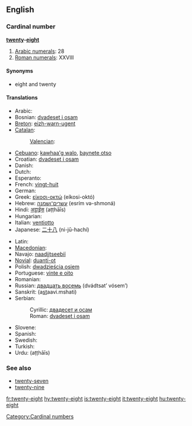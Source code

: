 ==English==

===Cardinal number===
'''[[twenty]]-[[eight]]'''

# [[w:Arabic numerals|Arabic numerals]]: 28
# [[w:Roman numerals|Roman numerals]]: XXVIII

====Synonyms====
* eight and twenty

====Translations====
{{trans-top|number}}
* Arabic: {{Arab|[[ثمانية وعشرين]]}} {{unicode|(θamánya w-ʕišrīn)}}
* Bosnian: [[dvadeset i osam]]
* [[Breton]]: [[eizh-warn-ugent]]
* [[Catalan]]: {{t+|ca|vint-i-vuit}}
*: [[Valencian]]: {{t+|ca|vint-i-huit}}
* [[Cebuano]]: [[kawhaa'g walo]], [[baynete otso]]
* Croatian: [[dvadeset i osam]]
* Danish: {{t-|da|otteogtyve}}
* Dutch: {{t-|nl|achtentwintig}}
* Esperanto: {{t|eo|dudek ok}}
* French: [[vingt-huit]] {{m}}
* German: {{t-|de|achtundzwanzig}}
* Greek: [[είκοσι-οκτώ]] (eíkosi-októ)
* Hebrew: [[עשרים־ושמנה]] (esrím və-shmoná)
* Hindi: [[अट्ठाईस]] (aṭṭhāīs)
* Hungarian: {{t+|hu|huszonnyolc}}
* Italian: [[ventiotto]]
* Japanese: [[二十八]] (ni-jū-hachí)
{{trans-mid}}
* Latin: {{t-|la|duodetriginta}}
* [[Macedonian]]: {{t|mk|дваесет и осум|tr=dváeset i ósum|sc=Cyrl|xs=Macedonian}}
* Navajo: [[naadįįtseebíí]]
* [[Novial]]: [[duanti-ot]]
* Polish: [[dwadzieścia osiem]]
* Portuguese: [[vinte e oito]] {{m}}
* Romanian: {{t-|ro|douăzeci şi opt}}
* Russian: [[двадцать восемь]] (dvádtsat’ vósem’)
* Sanskrit: (a<u>st</u>aavi.mshati)
* Serbian:
*: Cyrillic: [[двадесет и осам]]
*: Roman: [[dvadeset i osam]]
* Slovene: {{t|sl|osemindvajset}}
* Spanish: {{t+|es|veintiocho}}
* Swedish: {{t-|sv|tjugoåtta}}
* Turkish: {{t-|tr|yirmi sekiz}}
* Urdu: {{ur-Arab|[[اٹھائیس]]}} (aṭṭhāīs)
{{trans-bottom}}

===See also===
* [[twenty-seven]]
* [[twenty-nine]]

[[Category:Cardinal numbers]]

[[fr:twenty-eight]]
[[hy:twenty-eight]]
[[is:twenty-eight]]
[[it:twenty-eight]]
[[hu:twenty-eight]]